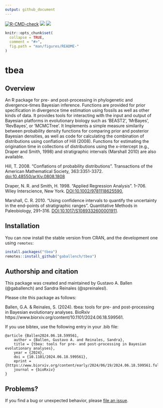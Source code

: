 ```yaml
---
output: github_document
---
```


<!-- README.md is generated from README.Rmd. Please edit that file -->

<!-- badges: start -->
[![R-CMD-check](https://github.com/gaballench/tbea/workflows/R-CMD-check/badge.svg)](https://github.com/gaballench/tbea/actions)
[![](https://www.r-pkg.org/badges/version/tbea)](https://cran.r-project.org/package=tbea)
[![](https://cranlogs.r-pkg.org/badges/tbea)](https://cran.r-project.org/package=tbea)
<!-- badges: end -->


```r
knitr::opts_chunk$set(
  collapse = TRUE,
  comment = "#>",
  fig.path = "man/figures/README-"
)
```
# tbea

## Overview

An R package for pre- and post-processing in phylogenetic and divergence-times Bayesian inference. Functions are provided for prior specification in divergence time estimation using fossils as well as other kinds of data. It provides tools for interacting with the input and output of Bayesian platforms in evolutionary biology such as 'BEAST2', 'MrBayes', 'RevBayes', or 'MCMCTree'. It Implements a simple measure similarity between probability density functions for comparing prior and posterior Bayesian densities, as well as code for calculating the combination of distributions using conflation of Hill (2008). Functions for estimating the origination time in collections of distributions using the x-intercept (e.g., Draper and Smith, 1998) and stratigraphic intervals (Marshall 2010) are also available.

Hill, T. 2008. "Conflations of probability distributions". Transactions of the American Mathematical Society, 363:3351-3372. <doi:10.48550/arXiv.0808.1808>

Draper, N. R. and Smith, H. 1998. "Applied Regression Analysis". 1--706. Wiley Interscience, New York. <DOI:10.1002/9781118625590>,

Marshall, C. R. 2010. "Using confidence intervals to quantify the uncertainty in the end-points of stratigraphic ranges". Quantitative Methods in Paleobiology, 291--316. <DOI:10.1017/S1089332600001911>.

## Installation

You can now install the stable version from CRAN, and the development one using `remotes`:

```r
install.packages("tbea")
remotes::install_github("gaballench/tbea")
```

## Authorship and citation

This package was created and maintained by Gustavo A. Ballen (@gaballench) and Sandra Reinales (@spreinalesl).

Please cite this package as follows:

Ballen, G.A. & Reinales, S. (2024). tbea: tools for pre- and post-processing in Bayesian evolutionary analyses. BioRxiv https://www.biorxiv.org/content/10.1101/2024.06.18.599561.

If you use bibtex, use the following entry in your .bib file:

```
@article {Ballen2024.06.18.599561,
	author = {Ballen, Gustavo A. and Reinales, Sandra},
	title = {tbea: tools for pre- and post-processing in Bayesian evolutionary analyses},
	year = {2024},
	doi = {10.1101/2024.06.18.599561},
	eprint = {https://www.biorxiv.org/content/early/2024/06/19/2024.06.18.599561.full.pdf},
	journal = {bioRxiv}
}
```

## Problems?

If you find a bug or unexpected behavior, please [file an issue](https://github.com/gaballench/tbea/issues).
